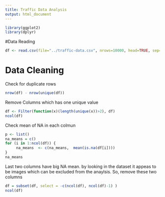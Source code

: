 ```yaml
---
title: Traffic Data Analysis
output: html_document
---
```


```r
library(ggplot2)
library(dplyr)
```

#Data Reading
```r
df <- read.csv(file="../traffic-data.csv", nrows=10000, head=TRUE, sep=",")
```

# Data Cleaning

Check for duplicate rows 
```r
nrow(df) - nrow(unique(df))
```

Remove Columns which has one unique value  
```r
df <- Filter(function(x)(length(unique(x))>2), df)
ncol(df)
```

Check mean of NA in each colmun
```r
p <- list()
na_means = c()
for (i in 1:ncol(df)) {
     na_means  <- c(na_means,  mean(is.na(df[i])))
}
na_means
```

Last two columns have big NA mean. by looking in the dataset it appeas to be images which can be excluded from the anaylsis. So, remove these two columns
```r
df = subset(df, select = -c(ncol(df), ncol(df)-1) )
ncol(df)
```



